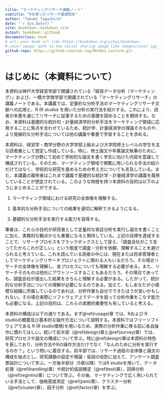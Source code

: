 ```yaml
--- 
title: "マーケティングリサーチ講義ノート"
subtitle: "Rを使ったリサーチ基礎固め"
author: "Takumi Tagashira"
date: "`r Sys.Date()`"
site: bookdown::bookdown_site
output: bookdown::gitbook
documentclass: book
# url: your book url like https://bookdown.org/yihui/bookdown
# cover-image: path to the social sharing image like images/cover.jpg
github-repo: https://github.com/tak-tag/MktRes_Lecture.git
---
```

# はじめに（本資料について）

本資料は神戸大学経営学部で開講されている「経営データ分析（マーケティング）」および、一橋大学商学部で開講されている「マーケティングリサーチ」の講義ノートである。本講義では、定量的な分析手法のマーケティングリサーチ文脈への応用と、R (R studio) を用いた分析の実行法を紹介する。これにより、読者が本書を通じてリサーチに従事するための基礎を固めることを期待する。なお、本資料は基礎的な統計的・計量経済学的分析手法をマーケティング領域に応用することに焦点を合わせているため、統計学、計量経済学の理論そのものや、より発展的な分析手法については他の講義や著書で学習することを求める。

本資料は、経営学・商学分野の大学学部上級および大学院修士レベルの学生を主な読者層として想定し作成している。特に、修士論文や卒業論文執筆のために、マーケティング分野にて初めて学術的な論文を書く学生に向けた内容を意識して構成されている。そのため、マーケティング領域で頻繁に用いられる手法の紹介だけではなく、学術的な研究を進めるための考え方についても言及している。また、本講義の履修者はこれまで講義で基礎的な統計学・計量経済学の講義を履修していることが想定されている。このような特徴を持つ本資料の目的は以下のようにまとめることができる。

1.  マーケティング領域における研究の全体像を理解する。

2.  基本的な分析手法についての結果を適切に解釈できるようになる。

3.  基礎的な分析手法を実行する能力を習得する。

筆者は、これらの目的が研究者として定量的な実証分析を実行し論文を書くことに加え、実務的な観点からも重要になると期待している。上記の目標を達成することで、リサーチプロセスをブラックボックスとして捉え、「調査会社がこう言ってたからこれが正しい」という態度で調査・分析を依頼、理解することを避けられると考えている。これを読んでいる読者の中には、現在または将来管理者としてマーケティングリサーチプロジェクトに関わる人もいるだろう。その場合リサーチの全体像を理解し、各プロセスについても理解する必要がある。また、リサーチそのものは他社にアウトソースすることもあるだろう。その場合であっても、調査会社が提出した結果をきちんと理解する必要がある。したがって、統計的な分析手法についての理解が必要になるのである。加えて、もしあなたが小規模な組織に所属しているのであれば、分析作業も自分でできたほうが良いかもしれない。その場合実際にソフトウェア上でデータを扱って分析作業をこなす能力も必要になる。上記の目的は、これらの実務的重要性も有していると考える。

本資料の構成は以下の通りである。まず\@ref(rusage)章 では、Rおよび R studioの概要及び基本的な操作方法について説明する。本資料ではフリーソフトウェアである R (R studio環境)を用いるため、実際の分析作業に移る前に各自操作に慣れてほしい。続いて前半部（\@ref(design)章と\@ref(survey)章）では、研究プロセスや論文の構成について学ぶ。特に\@ref(design)章は本資料の特色を表しており、分析方法やRの操作方法だけでなく「なんのために分析を実行するのか？」という問いに着目する。前半部では、リサーチ過程の全体像と論文の構成を始点とし、研究課題の設定や理論・仮説の役割に加えて、アンケート調査票設計について学ぶ。一方後半部分（5章以降）ではR studioを用いて、データ処理（\@ref(handling)章）や統計的仮説検定（\@ref(test)章）、回帰分析（\@ref(regintro)章）について学ぶ。その後、マーケティングで広く用いられている手法として、価格感度測定（\@ref(psm)章）、クラスター分析（\@ref(cluster)章）、因子分析（\@ref(factor)章）を学ぶ。